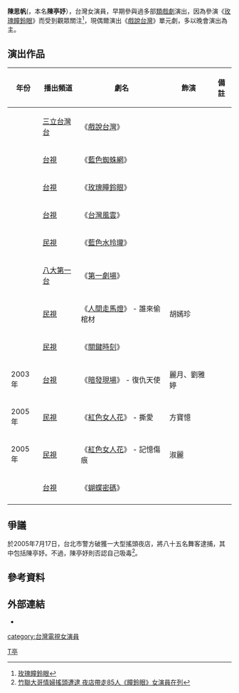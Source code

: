 {{藝人
| 姓名 = 陳思帆
| 類型 = 女演員
| 圖片 = 
| 圖片簡介 = 
| 本名 = 陳亭妤
| 英文名 = Sabrina 
| 綽號 = 
| 別名 =  
| 國籍 = {{ROC}}
| 出生日期 =  11月2日
| 出生地點 =  
| 逝世日期 = 
| 逝世地點 = 
| 職業 = [[演員|演員]] 
| 語言 = [[中華民國國語|國語]]、[[臺語|臺語]]
| 教育程度 =  
| 出身地 = {{TWN}}
| 出道日期 =  
| 出道作 =  
| 代表作 = 《[[玫瑰瞳鈴眼|玫瑰瞳鈴眼]]》 <br>《[[戲說台灣|戲說台灣]]》
| 活躍年代 =  
| 經紀公司 = 
}}
'''陳思帆'''({{bd||11月2日}}，本名'''陳亭妤'''），台灣女演員，早期參與過多部[[類戲劇|類戲劇]]演出，因為參演《[[玫瑰瞳鈴眼|玫瑰瞳鈴眼]]》而受到觀眾關注<ref>[https://www.ttv.com.tw/homev2/pgm/drama/roseye/default.htm 玫瑰瞳鈴眼 ]</ref>，現偶爾演出《[[戲說台灣|戲說台灣]]》單元劇，多以晚會演出為主。

==演出作品==
{| class=" wikitable"
|-
!'''年份'''!!'''播出頻道'''!!'''劇名'''!!'''飾演'''!!'''備註'''
|-
| ||[[三立台灣台|三立台灣台]]||《[[戲說台灣|戲說台灣]]》|| ||
|-
| ||[[台視|台視]]||《[[藍色蜘蛛網|藍色蜘蛛網]]》|| ||
|-
| ||[[台視|台視]]||《[[玫瑰瞳鈴眼|玫瑰瞳鈴眼]]》|| ||
|-
| ||[[台視|台視]]||《[[台灣風雲|台灣風雲]]》|| ||
|-
| ||[[民視|民視]]||《[[藍色水玲瓏|藍色水玲瓏]]》|| ||
|-
| ||[[八大第一台|八大第一台]]||《[[第一劇場|第一劇場]]》|| ||
|-
| ||[[民視|民視]]||《[[人間走馬燈|人間走馬燈]]》 - 誰來偷棺材||胡嫣珍||
|-
| ||[[民視|民視]]||《[[關鍵時刻_(民視)|關鍵時刻]]》|| ||
|-
|2003年||[[台視|台視]]||《[[暗發現場|暗發現場]]》 - 復仇天使||麗月、劉雅婷||
|-
|2005年||[[民視|民視]]||《[[紅色女人花|紅色女人花]]》 - 撕愛||方寶憶 ||
|-
|2005年||[[民視|民視]]||《[[紅色女人花|紅色女人花]]》 - 記憶傷痕|| 淑麗||
|-
| ||[[台視|台視]]||《[[蝴蝶密碼|蝴蝶密碼]]》|| ||
|-
|}

==爭議==
於2005年7月17日，台北市警方破獲一大型搖頭夜店，將八十五名舞客逮捕，其中包括陳亭妤。不過，陳亭妤則否認自己吸毒<ref>[https://tw.appledaily.com/headline/20050718/LMI7MDMAMKASJIKB5OPBON5GDY/ 竹聯大哥情婦搖頭遭逮 夜店帶走85人《瞳鈴眼》女演員在列]</ref>。 

==參考資料==
{{reflist}}
==外部連結==
*{{facebook|陳思帆Sabrina-481421252630632|陳思帆Sabrina}}

[[category:台灣電視女演員|category:台灣電視女演員]]
[[Category:陈姓|T亭]]
{{taiwan-bio-stub}}